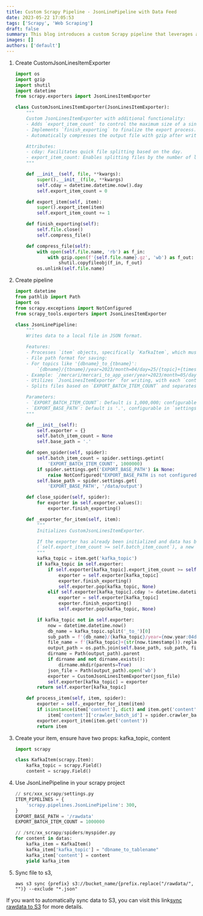 ```yaml
---
title: Custom Scrapy Pipeline - JsonLinePipeline with Data Feed
date: 2023-05-22 17:05:53
tags: ['Scrapy', 'Web Scraping']
draft: false
summary: This blog introduces a custom Scrapy pipeline that leverages a JsonLinePipeline to efficiently process and store data.
images: []
authors: ['default']
---
```


1. Create CustomJsonLinesItemExporter

   ```python
   import os
   import gzip
   import shutil
   import datetime
   from scrapy.exporters import JsonLinesItemExporter

   class CustomJsonLinesItemExporter(JsonLinesItemExporter):
       """
       Custom JsonLinesItemExporter with additional functionality:
       - Adds `export_item_count` to control the maximum size of a single file.
       - Implements `finish_exporting` to finalize the export process.
       - Automatically compresses the output file with gzip after writing.

       Attributes:
       - cday: Facilitates quick file splitting based on the day.
       - export_item_count: Enables splitting files by the number of lines.
       """

       def __init__(self, file, **kwargs):
           super().__init__(file, **kwargs)
           self.cday = datetime.datetime.now().day
           self.export_item_count = 0

       def export_item(self, item):
           super().export_item(item)
           self.export_item_count += 1

       def finish_exporting(self):
           self.file.close()
           self.compress_file()

       def compress_file(self):
           with open(self.file.name, 'rb') as f_in:
               with gzip.open(f'{self.file.name}.gz', 'wb') as f_out:
                   shutil.copyfileobj(f_in, f_out)
           os.unlink(self.file.name)
   ```

2. Create pipeline

   ```python
   import datetime
   from pathlib import Path
   import os
   from scrapy.exceptions import NotConfigured
   from scrapy_tools.exporters import JsonLinesItemExporter

   class JsonLinePipeline:
       """
       Writes data to a local file in JSON format.

       Features:
       - Processes `item` objects, specifically `KafkaItem`, which must include two fields: `kafka_topic` and `content`.
       - File path format for saving:
       - For topics like '{dbname}_to_{tbname}':
           `{dbname}/{tbname}/year=2023/month=04/day=25/{topic}+{timestamp()}.json.gz`
       - Example: `/mercari/mercari_to_app_user/year=2023/month=05/day=25/mercari_to_app_user+1684986466+865256.json.gz`
       - Utilizes `JsonLinesItemExporter` for writing, with each `content` field occupying a single line.
       - Splits files based on `EXPORT_BATCH_ITEM_COUNT` and separates them by date.

       Parameters:
       - `EXPORT_BATCH_ITEM_COUNT`: Default is 1,000,000; configurable in `settings.py`.
       - `EXPORT_BASE_PATH`: Default is '.', configurable in `settings.py`.
       """

       def __init__(self):
           self.exporter = {}
           self.batch_item_count = None
           self.base_path = '.'

       def open_spider(self, spider):
           self.batch_item_count = spider.settings.getint(
               'EXPORT_BATCH_ITEM_COUNT', 1000000)
           if spider.settings.get('EXPORT_BASE_PATH') is None:
               raise NotConfigured("EXPORT_BASE_PATH is not configured. It has been set to the default path: /data/output. Lack of configuration might result in file write failures. Please review and address this issue!")
           self.base_path = spider.settings.get(
               'EXPORT_BASE_PATH', '/data/output')

       def close_spider(self, spider):
           for exporter in self.exporter.values():
               exporter.finish_exporting()

       def _exporter_for_item(self, item):
           """
           Initializes CustomJsonLinesItemExporter.

           If the exporter has already been initialized and data has been written
           (`self.export_item_count >= self.batch_item_count`), a new exporter instance is created.
           """
           kafka_topic = item.get('kafka_topic')
           if kafka_topic in self.exporter:
               if self.exporter[kafka_topic].export_item_count >= self.batch_item_count:
                   exporter = self.exporter[kafka_topic]
                   exporter.finish_exporting()
                   self.exporter.pop(kafka_topic, None)
               elif self.exporter[kafka_topic].cday != datetime.datetime.now().day:
                   exporter = self.exporter[kafka_topic]
                   exporter.finish_exporting()
                   self.exporter.pop(kafka_topic, None)

           if kafka_topic not in self.exporter:
               now = datetime.datetime.now()
               db_name = kafka_topic.split('_to_')[0]
               sub_path = f'{db_name}/{kafka_topic}/year={now.year:04d}/month={now.month:02d}/day={now.day:02d}'
               file_name = f'{kafka_topic}+{str(now.timestamp()).replace(".", "+")}.json'
               output_path = os.path.join(self.base_path, sub_path, file_name)
               dirname = Path(output_path).parent
               if dirname and not dirname.exists():
                   dirname.mkdir(parents=True)
               json_file = Path(output_path).open('wb')
               exporter = CustomJsonLinesItemExporter(json_file)
               self.exporter[kafka_topic] = exporter
           return self.exporter[kafka_topic]

       def process_item(self, item, spider):
           exporter = self._exporter_for_item(item)
           if isinstance(item['content'], dict) and item.get('content').get('crawler_batch_id') is None and hasattr(spider, "crawler_batch_id"):
               item['content']['crawler_batch_id'] = spider.crawler_batch_id
           exporter.export_item(item.get('content'))
           return item

   ```

3. Create your item, ensure have two props: kafka_topic, content

   ```python
   import scrapy

   class KafkaItem(scrapy.Item):
       kafka_topic = scrapy.Field()
       content = scrapy.Field()
   ```

4. Use JsonLinePipeline in your scrapy project

   ```python
   // src/xxx_scrapy/settings.py
   ITEM_PIPELINES = {
       'scrapy.pipelines.JsonLinePipeline': 300,
   }
   EXPORT_BASE_PATH = '/rawdata'
   EXPORT_BATCH_ITEM_COUNT = 1000000

   // /src/xx_scrapy/spiders/myspider.py
   for content in datas:
       kafka_item = KafkaItem()
       kafka_item['kafka_topic'] = "dbname_to_tablename"
       kafka_item['content'] = content
       yield kafka_item
   ```

5. Sync file to s3,

   ```shell
   aws s3 sync {prefix} s3://bucket_name/{prefix.replace("/rawdata/", "")} --exclude "*.json"
   ```

If you want to automatically sync data to S3, you can visit this link[sync rawdata to S3](./sync_rawdata_to_s3) for more details.
